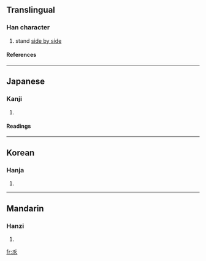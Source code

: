 ==Translingual==
===Han character===
{{Han char|rad=丿|as=05|sn=6|four=|canj=人竹竹人 (OHHO)}}
# stand [[side by side]]
====References====
{{Han ref|kx=0082.150|dkj=00139|dj=0166.100|hdz=10038.050|uh=4E51|ud=20049}}
----
==Japanese==
===Kanji===
{{ja-kanji|grade=|rs=丿05}}
# {{defn|Japanese}}
====Readings====
{{ja-readings|on=[[ぎん]] (gin), [[ごん]] (gon)|kun=[[ならびたつ]] (narabitatsu)}}
----
==Korean==
===Hanja===
{{ko-hanja|hangeul=임|rv=im|mr=im}}
# {{defn|Korean}}
----
==Mandarin==
===Hanzi===
{{cmn-hanzi|pin=[[shèng]] (sheng4), [[zhòng]] (zhong4)|wg=sheng<sup>4</sup>, chung<sup>4</sup>}}
# {{defn|Mandarin}}

[[fr:乑]]
